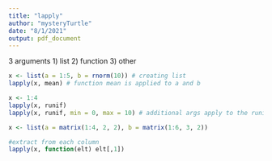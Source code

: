 ```yaml
---
title: "lapply"
author: "mysteryTurtle"
date: "8/1/2021"
output: pdf_document
---
```


3 arguments
1) list
2) function
3) other

```r
x <- list(a = 1:5, b = rnorm(10)) # creating list
lapply(x, mean) # function mean is applied to a and b

x <- 1:4
lapply(x, runif)
lapply(x, runif, min = 0, max = 10) # additional args apply to the runif function

x <- list(a = matrix(1:4, 2, 2), b = matrix(1:6, 3, 2))

#extract from each column
lapply(x, function(elt) elt[,1])


```





